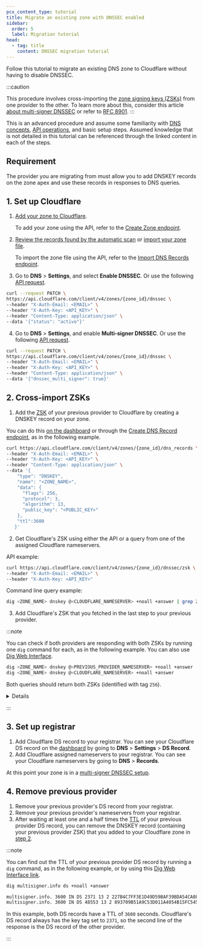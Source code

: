 ```yaml
---
pcx_content_type: tutorial
title: Migrate an existing zone with DNSSEC enabled
sidebar:
  order: 5
  label: Migration tutorial
head:
  - tag: title
    content: DNSSEC migration tutorial
---
```



Follow this tutorial to migrate an existing DNS zone to Cloudflare without having to disable DNSSEC.

:::caution

This procedure involves cross-importing the [zone signing keys (ZSKs)](https://www.cloudflare.com/learning/dns/dns-records/dnskey-ds-records/) from one provider to the other. To learn more about this, consider this article [about multi-signer DNSSEC](/dns/dnssec/multi-signer-dnssec/about/) or refer to [RFC 8901](https://www.rfc-editor.org/rfc/rfc8901.html).
:::

This is an advanced procedure and assume some familiarity with [DNS concepts](/dns/concepts/), [API operations](/fundamentals/api/), and basic setup steps. Assumed knowledge that is not detailed in this tutorial can be referenced through the linked content in each of the steps.

## Requirement

The provider you are migrating from must allow you to add DNSKEY records on the zone apex and use these records in responses to DNS queries.

## 1. Set up Cloudflare

1. [Add your zone to Cloudflare](/fundamentals/setup/manage-domains/add-site/).

   To add your zone using the API, refer to the [Create Zone endpoint](/api/resources/zones/methods/create/).

2. [Review the records found by the automatic scan](/dns/manage-dns-records/how-to/create-dns-records/) or [import your zone file](/dns/manage-dns-records/how-to/import-and-export/).

   To import the zone file using the API, refer to the [Import DNS Records endpoint](/api/resources/dns/subresources/records/methods/import/).

3. Go to **DNS** > **Settings**, and select **Enable DNSSEC**. Or use the following [API request](/api/resources/dns/subresources/dnssec/methods/edit/).

```bash
curl --request PATCH \
https://api.cloudflare.com/client/v4/zones/{zone_id}/dnssec \
--header "X-Auth-Email: <EMAIL>" \
--header "X-Auth-Key: <API_KEY>" \
--header "Content-Type: application/json" \
--data '{"status": "active"}'
```

4. Go to **DNS** > **Settings**, and enable **Multi-signer DNSSEC**. Or use the following [API request](/api/resources/dns/subresources/dnssec/methods/edit/).

```bash
curl --request PATCH \
https://api.cloudflare.com/client/v4/zones/{zone_id}/dnssec \
--header "X-Auth-Email: <EMAIL>" \
--header "X-Auth-Key: <API_KEY>" \
--header "Content-Type: application/json" \
--data '{"dnssec_multi_signer": true}'
```

## 2. Cross-import ZSKs

1. Add the [ZSK](https://www.cloudflare.com/learning/dns/dns-records/dnskey-ds-records/) of your previous provider to Cloudflare by creating a DNSKEY record on your zone.

You can do this [on the dashboard](/dns/manage-dns-records/how-to/create-dns-records/#create-dns-records) or through the [Create DNS Record endpoint](/api/resources/dns/subresources/records/methods/create/), as in the following example.

```bash
curl https://api.cloudflare.com/client/v4/zones/{zone_id}/dns_records \
--header "X-Auth-Email: <EMAIL>" \
--header "X-Auth-Key: <API_KEY>" \
--header "Content-Type: application/json" \
--data '{
    "type": "DNSKEY",
    "name": "<ZONE_NAME>",
    "data": {
      "flags": 256,
      "protocol": 3,
      "algorithm": 13,
      "public_key": "<PUBLIC_KEY>"
    },
    "ttl":3600
   }'
```

2. Get Cloudflare's ZSK using either the API or a query from one of the assigned Cloudflare nameservers.

API example:

```bash
curl https://api.cloudflare.com/client/v4/zones/{zone_id}/dnssec/zsk \
--header "X-Auth-Email: <EMAIL>" \
--header "X-Auth-Key: <API_KEY>"
```

Command line query example:

```sh
dig <ZONE_NAME> dnskey @<CLOUDFLARE_NAMESERVER> +noall +answer | grep 256
```

3. Add Cloudflare's ZSK that you fetched in the last step to your previous provider.

:::note

You can check if both providers are responding with both ZSKs by running one `dig` command for each, as in the following example. You can also use [Dig Web Interface](https://www.digwebinterface.com/?type=DNSKEY).

```sh
dig <ZONE_NAME> dnskey @<PREVIOUS_PROVIDER_NAMESERVER> +noall +answer
dig <ZONE_NAME> dnskey @<CLOUDFLARE_NAMESERVER> +noall +answer
```

Both queries should return both ZSKs (identified with tag `256`).

<Details header="Example">

```sh
dig multisigner.info dnskey @dns1.p01.nsone.net. +noall +answer
```

```sh output
multisigner.info.    3600    IN    DNSKEY    257 3 13 t+4D<bla_bla_bla>JBmA==
multisigner.info.    3600    IN    DNSKEY    256 3 13 pxEU<bla_bla_bla>0xOg==
multisigner.info.    3600    IN    DNSKEY    256 3 13 oJM<bla_bla_bla>XhSA==
```

```sh
dig multisigner.info dnskey @ashley.ns.cloudflare.com +noall +answer
```

```sh output
multisigner.info.    3600    IN    DNSKEY    257 3 13 mdss<bla_bla_bla>eKGQ==
multisigner.info.    3600    IN    DNSKEY    256 3 13 oJM<bla_bla_bla>XhSA==
multisigner.info.    3600    IN    DNSKEY    256 3 13 pxEU<bla_bla_bla>0xOg==
```

</Details>

:::

## 3. Set up registrar

1. Add Cloudflare DS record to your registrar. You can see your Cloudflare DS record on the [dashboard](https://dash.cloudflare.com/?to=/:account/:zone/dns) by going to **DNS** > **Settings** > **DS Record**.
2. Add Cloudflare assigned nameservers to your registrar. You can see your Cloudflare nameservers by going to **DNS** > **Records**.

At this point your zone is in a [multi-signer DNSSEC setup](/dns/dnssec/multi-signer-dnssec/).

## 4. Remove previous provider

1. Remove your previous provider's DS record from your registrar.
2. Remove your previous provider's nameservers from your registrar.
3. After waiting at least one and a half times the [TTL](https://www.cloudflare.com/learning/cdn/glossary/time-to-live-ttl/) of your previous provider DS record, you can remove the DNSKEY record (containing your previous provider ZSK) that you added to your Cloudflare zone in [step 2](#2-cross-import-zsks).

:::note

You can find out the TTL of your previous provider DS record by running a `dig` command, as in the following example, or by using this [Dig Web Interface link](https://www.digwebinterface.com/?type=DS).

```sh
dig multisigner.info ds +noall +answer
```

```sh output
multisigner.info. 3600 IN DS 2371 13 2 227B4C7FF3E1D49D59BAF39BDA54CA0839DE700DD9896076AA3E6AD7 19A0CF55
multisigner.info. 3600 IN DS 48553 13 2 893709B51A9C53D011A4054B15FC5454BEDF68E739BB3B3FA1E333DA 7B8DACFE
```

In this example, both DS records have a TTL of `3600` seconds. Cloudflare's DS record always has the key tag set to `2371`, so the second line of the response is the DS record of the other provider.

:::
